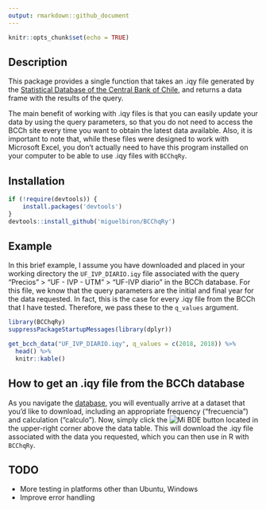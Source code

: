 ```yaml
---
output: rmarkdown::github_document
---
```


```r
knitr::opts_chunk$set(echo = TRUE)
```

## Description

This package provides a single function that takes an .iqy file generated by the [Statistical Database of the Central Bank of Chile](https://si3.bcentral.cl/siete), and returns a data frame with the results of the query.

The main benefit of working with .iqy files is that you can easily update your data by using the query parameters, so that you do not need to access the BCCh site every time you want to obtain the latest data available. Also, it is important to note that, while these files were designed to work with Microsoft Excel, you don't actually need to have this program installed on your computer to be able to use .iqy files with `BCChqRy`.

## Installation

```r
if (!require(devtools)) {
    install.packages('devtools')
}
devtools::install_github('miguelbiron/BCChqRy')
```

## Example

In this brief example, I assume you have downloaded and placed in your working directory the `UF_IVP_DIARIO.iqy` file associated with the query "Precios" > "UF - IVP - UTM" > "UF-IVP diario" in the BCCh database. For this file, we know that the query parameters are the initial and final year for the data requested. In fact, this is the case for every .iqy file from the BCCh that I have tested. Therefore, we pass these to the `q_values` argument.

```r
library(BCChqRy)
suppressPackageStartupMessages(library(dplyr))

get_bcch_data("UF_IVP_DIARIO.iqy", q_values = c(2018, 2018)) %>% 
  head() %>% 
  knitr::kable()
```

## How to get an .iqy file from the BCCh database

As you navigate the [database](https://si3.bcentral.cl/siete), you will eventually arrive at a dataset that you'd like to download, including an appropriate frequency ("frecuencia") and calculation ("calculo"). Now, simply click the ![Mi BDE](https://si3.bcentral.cl/Siete/Includes/css/images/cart_iqy8.png) button located in the upper-right corner above the data table. This will download the .iqy file associated with the data you requested, which you can then use in R with `BCChqRy`.

## TODO

- More testing in platforms other than Ubuntu, Windows
- Improve error handling
